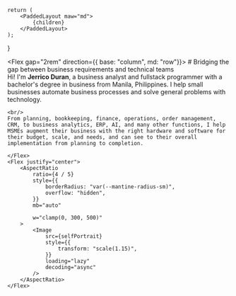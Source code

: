 

    return (
        <PaddedLayout maw="md">
            {children}
        </PaddedLayout>
    );
}

<Flex gap="2rem" direction={{ base: "column", md: "row"}}>
    <Flex direction="column">
    #  Bridging the gap between business requirements and technical teams
    <br/>
    Hi! I'm **Jerrico Duran**, a business analyst and fullstack programmer with a bachelor's degree in business from Manila, Philippines. I help small businesses automate business processes and solve general problems with technology.

    <br/>
    From planning, bookkeeping, finance, operations, order management, CRM, to business analytics, ERP, AI, and many other functions, I help MSMEs augment their business with the right hardware and software for their budget, scale, and needs, and can see to their overall implementation from planning to completion.

    </Flex>
    <Flex justify="center">
        <AspectRatio
            ratio={4 / 5}
            style={{
                borderRadius: "var(--mantine-radius-sm)",
                overflow: "hidden",
            }}
            mb="auto"

            w="clamp(0, 300, 500)"
        >
            <Image
                src={selfPortrait}
                style={{
                    transform: "scale(1.15)",
                }}
                loading="lazy"
                decoding="async"
            />
        </AspectRatio>
    </Flex>
</Flex>
<br/>
